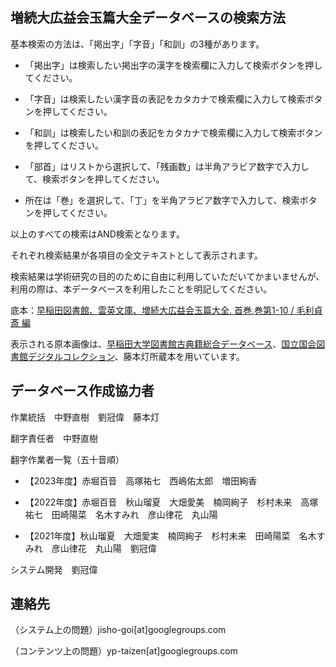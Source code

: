 

## 増続大広益会玉篇大全データベースの検索方法

基本検索の方法は、「掲出字」「字音」「和訓」の3種があります。

* 「掲出字」は検索したい掲出字の漢字を検索欄に入力して検索ボタンを押してください。

* 「字音」は検索したい漢字音の表記をカタカナで検索欄に入力して検索ボタンを押してください。

* 「和訓」は検索したい和訓の表記をカタカナで検索欄に入力して検索ボタンを押してください。

* 「部首」はリストから選択して、「残画数」は半角アラビア数字で入力して、検索ボタンを押してください。

* 所在は「巻」を選択して、「丁」を半角アラビア数字で入力して、検索ボタンを押してください。

以上のすべての検索はAND検索となります。

それぞれ検索結果が各項目の全文テキストとして表示されます。

検索結果は学術研究の目的のために自由に利用していただいてかまいませんが、
利用の際は、本データベースを利用したことを明記してください。

底本：[早稲田図書館、雲英文庫、増続大広益会玉篇大全. 首巻,巻第1-10 / 毛利貞斎 編](https://www.wul.waseda.ac.jp/kotenseki/html/bunko31/bunko31_e0853/index.html)

表示される原本画像は、[早稲田大学図書館古典籍総合データベース](https://www.wul.waseda.ac.jp/kotenseki/index.html)、[国立国会図書館デジタルコレクション](https://dl.ndl.go.jp/)、藤本灯所蔵本を用いています。

<div className="divider" />

<CcLicense />

<div className="divider" />

## データベース作成協力者

作業統括　中野直樹　劉冠偉　藤本灯 

翻字責任者　中野直樹 

翻字作業者一覧（五十音順）

* 【2023年度】赤堀百音　高塚祐七　西嶋佑太郎　増田絢香

* 【2022年度】赤堀百音　秋山瑠夏　大畑愛美　楠岡絢子　杉村未来　高塚祐七　田崎陽菜　名木すみれ　彦山律花　丸山陽

* 【2021年度】秋山瑠夏　大畑愛実　楠岡絢子　杉村未来　田崎陽菜　名木すみれ　彦山律花　丸山陽　劉冠偉 

システム開発　劉冠偉

<div className="divider" />

<GeneralManual />

<div className="divider" />

## 連絡先

（システム上の問題）jisho-goi[at]googlegroups.com

（コンテンツ上の問題）yp-taizen[at]googlegroups.com
